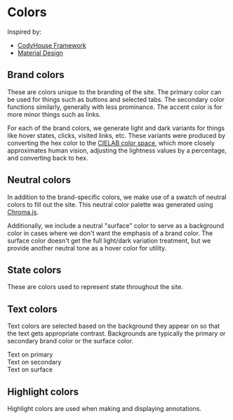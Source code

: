 

<style>{`
    .text-demo {
        display: flex;
        gap: 20px;
    }

    .text-display {
        align-items: center;
        border-radius: 5px;
        box-shadow: 0px 1px 6px 0px var(--color-black);
        display: flex;
        justify-content: center;
        padding: 10px;
    }

    .text-display-primary {
        background: var(--color-primary);
        color: var(--color-text-on-primary);
    }

    .text-display-secondary {
        background: var(--color-secondary);
        color: var(--color-text-on-secondary);
    }

    .text-display-surface {
        background: var(--color-surface);
        color: var(--color-text-on-surface);
    }
`}</style>

<Meta title="Design fundamentals/Colors" />

<h1>Colors</h1>
<p>Inspired by:</p>
<ul>
    <li><a href="https://medium.com/codyhouse/create-your-design-system-part-3-colors-798e4729921f">CodyHouse Framework</a></li>
    <li><a href="https://material.io/design/color/the-color-system.html#color-theme-creation">Material Design</a></li>
</ul>

<h2>Brand colors</h2>
<p>
    These are colors unique to the branding of the site. The primary color can be used for things such as buttons and selected tabs. The secondary color functions similarly, generally with less prominance. The accent color is for more minor things such as links. 
</p>
<p>
    For each of the brand colors, we generate light and dark variants for things like hover states, clicks, visited links, etc. These variants were produced by converting the hex color to the <a href="https://en.wikipedia.org/wiki/CIELAB_color_space">CIELAB color space</a>, which more closely approximates human vision, adjusting the lightness values by a percentage, and converting back to hex.
</p>

<ColorPalette>
    <ColorItem
        title="Primary"
        subtitle="15% lightness variations"
        colors={{
            "Primary (light)": computedStyles.getPropertyValue('--color-primary-light'),
            "Primary": computedStyles.getPropertyValue('--color-primary'),
            "Primary (dark)": computedStyles.getPropertyValue('--color-primary-dark')
        }}
    />
    <ColorItem
        title="Secondary"
        subtitle="35% lightness variations for darker tones"
        colors={{
            "Secondary (light)": computedStyles.getPropertyValue('--color-secondary-light'),
            "Secondary": computedStyles.getPropertyValue('--color-secondary'),
            "Secondary (dark)": computedStyles.getPropertyValue('--color-secondary-dark')
        }}
    />
    <ColorItem
        title="Accent"
        subtitle="15% lightness variations"
        colors={{
            "Accent (light)": computedStyles.getPropertyValue('--color-accent-light'),
            "Accent": computedStyles.getPropertyValue('--color-accent'),
            "Accent (dark)": computedStyles.getPropertyValue('--color-accent-dark')
        }}
    />
</ColorPalette>

<h2>Neutral colors</h2>
<p>
    In addition to the brand-specific colors, we make use of a swatch of neutral colors to fill out the site. This neutral color palette was generated using <a href="https://gka.github.io/palettes/#/8|s|111111,ffffff|ffffe0,ff005e,93003a|1|1">Chroma.js</a>.
</p>
<p>
    Additionally, we include a neutral "surface" color to serve as a background color in cases where we don't want the emphasis of a brand color. The surface color doesn't get the full light/dark variation treatment, but we provide another neutral tone as a hover color for utility.
</p>
<ColorPalette>
    <ColorItem
        title="Neutral"
        colors={{
            "Black": computedStyles.getPropertyValue('--color-black'),
            "Gray 1": computedStyles.getPropertyValue('--color-gray-1'),
            "Gray 2": computedStyles.getPropertyValue('--color-gray-2'),
            "Gray 3": computedStyles.getPropertyValue('--color-gray-3'),
            "Gray 4": computedStyles.getPropertyValue('--color-gray-4'),
            "Gray 5": computedStyles.getPropertyValue('--color-gray-5'),
            "Gray 6": computedStyles.getPropertyValue('--color-gray-6'),
            "White": computedStyles.getPropertyValue('--color-white')
        }}
    />
    <ColorItem
        title="Surface"
        colors={{
            "Base": computedStyles.getPropertyValue('--color-surface'),
            "Hover": computedStyles.getPropertyValue('--color-surface-hover')
        }}
    />
</ColorPalette>


<h2>State colors</h2>
<p>
    These are colors used to represent state throughout the site.
</p>
<ColorPalette>
    <ColorItem
        title="Success"
        colors={{
            "": computedStyles.getPropertyValue('--color-success')
        }}
    />
    <ColorItem
        title="Error"
        colors={{
            "": computedStyles.getPropertyValue('--color-error')
        }}
    />
    <ColorItem
        title="Focus"
        colors={{
            "": computedStyles.getPropertyValue('--color-focus')
        }}
    />
</ColorPalette>

<h2>Text colors</h2>
<p>
    Text colors are selected based on the background they appear on so that the text gets appropriate contrast. Backgrounds are typically the primary or secondary brand color or the surface color.
</p>

<div class="text-demo">
    <div class="text-display text-display-primary">
        Text on primary
    </div>
    <div class="text-display text-display-secondary">
        Text on secondary
    </div>
    <div class="text-display text-display-surface">
        Text on surface
    </div>
</div>

<h2>Highlight colors</h2>
<p>
    Highlight colors are used when making and displaying annotations.
</p>

<ColorPalette>
    <ColorItem
        title="Pink"
        colors={{
            "": computedStyles.getPropertyValue('--color-highlight-RL')
        }}
    />
    <ColorItem
        title="Red"
        colors={{
            "": computedStyles.getPropertyValue('--color-highlight-RS')
        }}
    />
    <ColorItem
        title="Peach"
        colors={{
            "": computedStyles.getPropertyValue('--color-highlight-OL')
        }}
    />
    <ColorItem
        title="Orange"
        colors={{
            "": computedStyles.getPropertyValue('--color-highlight-OS')
        }}
    />
    <ColorItem
        title="Pear"
        colors={{
            "": computedStyles.getPropertyValue('--color-highlight-YL')
        }}
    />
    <ColorItem
        title="Yellow"
        colors={{
            "": computedStyles.getPropertyValue('--color-highlight-YS')
        }}
    />
    <ColorItem
        title="Mint"
        colors={{
            "": computedStyles.getPropertyValue('--color-highlight-GL')
        }}
    />
    <ColorItem
        title="Green"
        colors={{
            "": computedStyles.getPropertyValue('--color-highlight-GS')
        }}
    />
    <ColorItem
        title="Aqua"
        colors={{
            "": computedStyles.getPropertyValue('--color-highlight-TL')
        }}
    />
    <ColorItem
        title="Turquoise"
        colors={{
            "": computedStyles.getPropertyValue('--color-highlight-TS')
        }}
    />
    <ColorItem
        title="Sky"
        colors={{
            "": computedStyles.getPropertyValue('--color-highlight-BL')
        }}
    />
    <ColorItem
        title="Blue"
        colors={{
            "": computedStyles.getPropertyValue('--color-highlight-BS')
        }}
    />
    <ColorItem
        title="Lavender"
        colors={{
            "": computedStyles.getPropertyValue('--color-highlight-VL')
        }}
    />
    <ColorItem
        title="Purple"
        colors={{
            "": computedStyles.getPropertyValue('--color-highlight-VS')
        }}
    />
</ColorPalette>